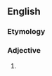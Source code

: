 {{also|zoophagous}}
==English==

===Etymology===
{{confix|en|zoö|phagous}}

===Adjective===
{{head|en|adjective}}

# {{alternative spelling of|en|zoophagous}}